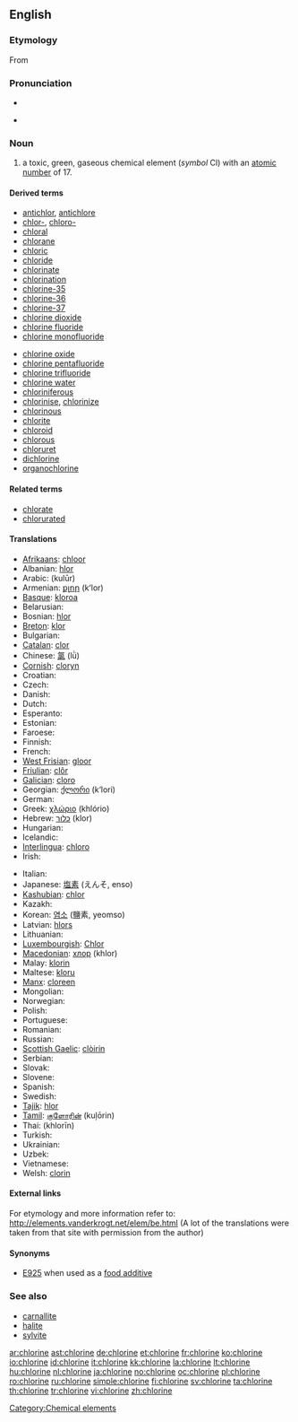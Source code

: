 ==English==
{{elements|Cl|sulfur|S|argon|Ar}}

===Etymology===
From {{etyl|grc|en}} {{term|χλωρός||pale green|tr=khlōros|lang=grc|sc=polytonic}}

===Pronunciation===
* {{audio|en-us-chlorine.ogg|Audio (US)}}
* {{IPA|/ˈklɔriːn/}}
*: {{rhymes|ɔːrɪn}}

===Noun===
{{en-noun|-}}
{{wikipedia}}

# a toxic, green, gaseous chemical element (''symbol'' Cl) with an [[atomic number]] of 17.

====Derived terms====
{{top2}}
* [[antichlor]], [[antichlore]]
* [[chlor-]], [[chloro-]]
* [[chloral]]
* [[chlorane]]
* [[chloric]]
* [[chloride]]
* [[chlorinate]]
* [[chlorination]]
* [[chlorine-35]]
* [[chlorine-36]]
* [[chlorine-37]]
* [[chlorine dioxide]]
* [[chlorine fluoride]]
* [[chlorine monofluoride]]
{{mid2}}
* [[chlorine oxide]]
* [[chlorine pentafluoride]]
* [[chlorine trifluoride]]
* [[chlorine water]]
* [[chloriniferous]]
* [[chlorinise]], [[chlorinize]]
* [[chlorinous]]
* [[chlorite]]
* [[chloroid]]
* [[chlorous]]
* [[chloruret]]
* [[dichlorine]]
* [[organochlorine]]
{{bottom}}

====Related terms====
* [[chlorate]]
* [[chlorurated]]

====Translations====
{{trans-top|chemical element}}
* [[Afrikaans]]: [[chloor]]
* Albanian: [[hlor]]
* Arabic: {{Arab|[[كلور]]}} (kulūr) {{m}}
* Armenian: [[քլոր]] (k‘lor)
* [[Basque]]: [[kloroa]]
* Belarusian: {{t-|be|хлор|m|tr=khlor|xs=Belarusian}}
* Bosnian: [[hlor]]
* [[Breton]]: [[klor]] {{m}}
* Bulgarian: {{t-|bg|хлор|m|tr=khlor}}
* [[Catalan]]: [[clor]]
* Chinese: [[氯]] (lǜ)
* [[Cornish]]: [[cloryn]]
* Croatian: {{t+|hr|klor}}
* Czech: {{t+|cs|chlór|m}}
* Danish: {{t-|da|klor}}
* Dutch: {{t+|nl|chloor|m}}
* Esperanto: {{t-|eo|kloro|xs=Esperanto}}
* Estonian: {{t-|et|kloor}}
* Faroese: {{t-|fo|klor|xs=Faroese}}
* Finnish: {{t+|fi|kloori}}
* French: {{t+|fr|chlore|m}}
* [[West Frisian]]: [[gloor]]
* [[Friulian]]: [[clôr]]
* [[Galician]]: [[cloro]]
* Georgian: [[ქლორი]] (k‘lori)
* German: {{t+|de|Chlor|n}}
* Greek: [[χλώριο]] (khlório) {{n}}
* Hebrew: [[כלור]] (klor)
* Hungarian: {{t+|hu|klór}}
* Icelandic: {{t+|is|klór}}
* [[Interlingua]]: [[chloro]]
* Irish: {{t+|ga|clóirín|xs=Irish}}
{{trans-mid}}
* Italian: {{t+|it|cloro|m}}
* Japanese: [[塩素]] (えんそ, enso)
* [[Kashubian]]: [[chlor]]
* Kazakh: {{t-|kk|хлор|tr=khlor|sc=Cyrl|xs=Kazakh}}
* Korean: [[염소]] (鹽素, yeomso)
* Latvian: [[hlors]]
* Lithuanian: {{t+|lt|chloras|xs=Lithuanian}}
* [[Luxembourgish]]: [[Chlor]]
* [[Macedonian]]: [[хлор]] (khlor) {{m}}
* Malay: [[klorin]]
* Maltese: [[kloru]]
* [[Manx]]: [[cloreen]]
* Mongolian: {{t-|mn|хлор|tr=khlor|sc=Cyrl|xs=Mongolian}}
* Norwegian: {{t+|no|klor}}
* Polish: {{t+|pl|chlor|m}}
* Portuguese: {{t+|pt|cloro|m}}
* Romanian: {{t+|ro|clor|n}}
* Russian: {{t+|ru|хлор|m|tr=xlor}}
* [[Scottish Gaelic]]: [[clòirin]]
* Serbian: {{t-|sr|хлор|m|tr=hlor|sc=Cyrl}}
* Slovak: {{t-|sk|chlór}}
* Slovene: {{t+|sl|klor}}
* Spanish: {{t+|es|cloro|m}}
* Swedish: {{t+|sv|klor|n}}
* [[Tajik]]: [[hlor]]
* [[Tamil]]: [[குளோரின்]] (kuļōrin)
* Thai: {{Thai|[[คลอรีน]]}} (khlorīn)
* Turkish: {{t+|tr|klor}}
* Ukrainian: {{t-|uk|хлор|m|tr=khlor|xs=Ukrainian}}
* Uzbek: {{t-|uz|хлор|tr=khlor|sc=Cyrl|xs=Uzbek}}
* Vietnamese: {{t-|vi|clo|xs=Vietnamese}}
* Welsh: [[clorin]]
{{trans-bottom}}

====External links====
For etymology and more information refer to:
http://elements.vanderkrogt.net/elem/be.html
(A lot of the translations were taken from that site with permission from the author)

====Synonyms====
* [[E925]] when used as a [[food additive]]

===See also===
* [[carnallite]]
* [[halite]]
* [[sylvite]]

[[Category:Chemical elements]]

[[ar:chlorine]]
[[ast:chlorine]]
[[de:chlorine]]
[[et:chlorine]]
[[fr:chlorine]]
[[ko:chlorine]]
[[io:chlorine]]
[[id:chlorine]]
[[it:chlorine]]
[[kk:chlorine]]
[[la:chlorine]]
[[lt:chlorine]]
[[hu:chlorine]]
[[nl:chlorine]]
[[ja:chlorine]]
[[no:chlorine]]
[[oc:chlorine]]
[[pl:chlorine]]
[[ro:chlorine]]
[[ru:chlorine]]
[[simple:chlorine]]
[[fi:chlorine]]
[[sv:chlorine]]
[[ta:chlorine]]
[[th:chlorine]]
[[tr:chlorine]]
[[vi:chlorine]]
[[zh:chlorine]]